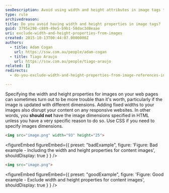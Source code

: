 ```yaml
---
seoDescription: Avoid using width and height attributes in image tags to optimize content delivery and improve SEO performance.
type: rule
archivedreason:
title: Do you avoid having width and height properties in image tags?
guid: 3795e298-c889-49e5-b9b1-58dac3d8eaae
uri: exclude-width-and-height-properties-from-images
created: 2015-10-13T00:44:07.0000000Z
authors:
  - title: Adam Cogan
    url: https://ssw.com.au/people/adam-cogan
  - title: Tiago Araujo
    url: https://ssw.com.au/people/tiago-araujo
related: []
redirects:
  - do-you-exclude-width-and-height-properties-from-image-references-in-content

---
```


Specifying the width and height properties for images on your web pages can sometimes turn out to be more trouble than it's worth, particularly if the image is updated with different dimensions. Adding fixed widths to your images also disrupt your content on any responsive websites.
In other words, you **should not** have the image dimensions specified in HTML unless you have a very specific reason to do so. Use CSS if you need to specify images dimensions.

```html
<img src="image.png" width="93" height="25">
```

<figureEmbed figureEmbed={{
  preset: "badExample",
  figure: 'Figure: Bad example - Including the width and height properties for content images',
  shouldDisplay: true
} } />


```html
<img src="image.png">
```

<figureEmbed figureEmbed={{
  preset: "goodExample",
  figure: 'Figure: Good example - Exclude width and height properties for content images',
  shouldDisplay: true
} } />
